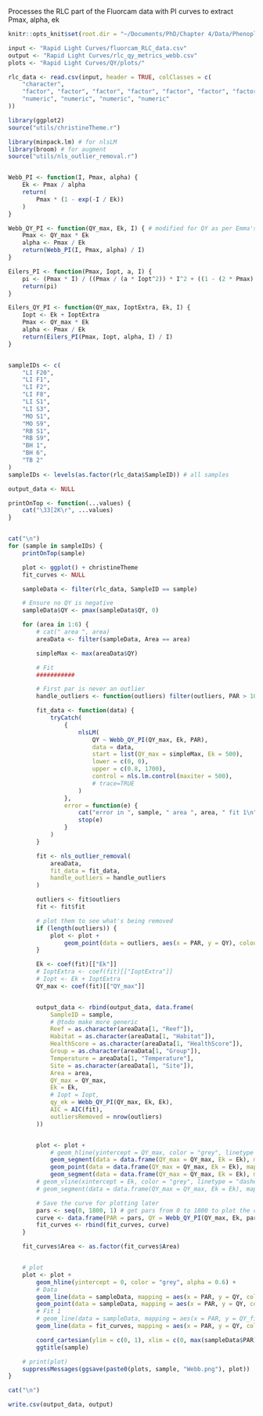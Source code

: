 Processes the RLC part of the Fluorcam data with PI curves to extract Pmax, alpha, ek

```r
knitr::opts_knit$set(root.dir = "~/Documents/PhD/Chapter 4/Data/Phenoplate data/R analysis")

input <- "Rapid Light Curves/fluorcam_RLC_data.csv"
output <- "Rapid Light Curves/rlc_qy_metrics_webb.csv"
plots <- "Rapid Light Curves/QY/plots/"
```


```r
rlc_data <- read.csv(input, header = TRUE, colClasses = c(
    "character",
    "factor", "factor", "factor", "factor", "factor", "factor", "factor",
    "numeric", "numeric", "numeric", "numeric"
))
```

```r
library(ggplot2)
source("utils/christineTheme.r")
```

```R
library(minpack.lm) # for nlsLM
library(broom) # for augment
source("utils/nls_outlier_removal.r")


Webb_PI <- function(I, Pmax, alpha) {
    Ek <- Pmax / alpha
    return(
        Pmax * (1 - exp(-I / Ek))
    )
}

Webb_QY_PI <- function(QY_max, Ek, I) { # modified for QY as per Emma's Excel sheet
    Pmax <- QY_max * Ek
    alpha <- Pmax / Ek
    return(Webb_PI(I, Pmax, alpha) / I)
}

Eilers_PI <- function(Pmax, Iopt, a, I) {
    pi <- (Pmax * I) / ((Pmax / (a * Iopt^2)) * I^2 + ((1 - (2 * Pmax) / (a * Iopt)) * I) + (Pmax / a))
    return(pi)
}

Eilers_QY_PI <- function(QY_max, IoptExtra, Ek, I) {
    Iopt <- Ek + IoptExtra
    Pmax <- QY_max * Ek
    alpha <- Pmax / Ek
    return(Eilers_PI(Pmax, Iopt, alpha, I) / I)
}


sampleIDs <- c(
    "LI F20",
    "LI F1",
    "LI F2",
    "LI F8",
    "LI S1",
    "LI S3",
    "MO S1",
    "MO S9",
    "RB S1",
    "RB S9",
    "BH 1",
    "BH 6",
    "TB 2"
)
sampleIDs <- levels(as.factor(rlc_data$SampleID)) # all samples

output_data <- NULL

printOnTop <- function(...values) {
    cat("\33[2K\r", ...values)
}


cat("\n")
for (sample in sampleIDs) {
    printOnTop(sample)

    plot <- ggplot() + christineTheme
    fit_curves <- NULL

    sampleData <- filter(rlc_data, SampleID == sample)

    # Ensure no QY is negative
    sampleData$QY <- pmax(sampleData$QY, 0)

    for (area in 1:6) {
        # cat(" area ", area)
        areaData <- filter(sampleData, Area == area)

        simpleMax <- max(areaData$QY)

        # Fit
        ###########

        # First par is never an outlier
        handle_outliers <- function(outliers) filter(outliers, PAR > 100)

        fit_data <- function(data) {
            tryCatch(
                {
                    nlsLM(
                        QY ~ Webb_QY_PI(QY_max, Ek, PAR),
                        data = data,
                        start = list(QY_max = simpleMax, Ek = 500),
                        lower = c(0, 0),
                        upper = c(0.8, 1700),
                        control = nls.lm.control(maxiter = 500),
                        # trace=TRUE
                    )
                },
                error = function(e) {
                    cat("error in ", sample, " area ", area, " fit 1\n")
                    stop(e)
                }
            )
        }

        fit <- nls_outlier_removal(
            areaData,
            fit_data = fit_data,
            handle_outliers = handle_outliers
        )

        outliers <- fit$outliers
        fit <- fit$fit

        # plot them to see what's being removed
        if (length(outliers)) {
            plot <- plot +
                geom_point(data = outliers, aes(x = PAR, y = QY), colour = "red", pch = 1, size = 3)
        }

        Ek <- coef(fit)[["Ek"]]
        # IoptExtra <- coef(fit)[["IoptExtra"]]
        # Iopt <- Ek + IoptExtra
        QY_max <- coef(fit)[["QY_max"]]


        output_data <- rbind(output_data, data.frame(
            SampleID = sample,
            # @todo make more generic
            Reef = as.character(areaData[1, "Reef"]),
            Habitat = as.character(areaData[1, "Habitat"]),
            HealthScore = as.character(areaData[1, "HealthScore"]),
            Group = as.character(areaData[1, "Group"]),
            Temperature = areaData[1, "Temperature"],
            Site = as.character(areaData[1, "Site"]),
            Area = area,
            QY_max = QY_max,
            Ek = Ek,
            # Iopt = Iopt,
            qy_ek = Webb_QY_PI(QY_max, Ek, Ek),
            AIC = AIC(fit),
            outliersRemoved = nrow(outliers)
        ))


        plot <- plot +
            # geom_hline(yintercept = QY_max, color = "grey", linetype = "dashed", alpha = 0.6) +
            geom_segment(data = data.frame(QY_max = QY_max, Ek = Ek), mapping = aes(x = Ek, y = 0, xend = Ek, yend = Webb_QY_PI(QY_max, Ek, Ek)), color = "grey", alpha = 0.5) +
            geom_point(data = data.frame(QY_max = QY_max, Ek = Ek), mapping = aes(x = Ek, y = Webb_QY_PI(QY_max, Ek, Ek)), pch = 4, size = 2.5) +
            geom_segment(data = data.frame(QY_max = QY_max, Ek = Ek), mapping = aes(x = 0, y = QY_max, xend = Ek, yend = 0), color = "grey", linetype = "dotted", alpha = 0.4)
        # geom_vline(xintercept = Ek, color = "grey", linetype = "dashed", alpha = 0.6)
        # geom_segment(data = data.frame(QY_max = QY_max, Ek = Ek), mapping = aes(x = Ek, y = QY_max, xend = Ek, yend = 0), color = "grey", linetype = "dashed")

        # Save the curve for plotting later
        pars <- seq(0, 1800, 1) # get pars from 0 to 1800 to plot the curve against
        curve <- data.frame(PAR = pars, QY = Webb_QY_PI(QY_max, Ek, pars), Area = area)
        fit_curves <- rbind(fit_curves, curve)
    }

    fit_curves$Area <- as.factor(fit_curves$Area)


    # plot
    plot <- plot +
        geom_hline(yintercept = 0, color = "grey", alpha = 0.6) +
        # Data
        geom_line(data = sampleData, mapping = aes(x = PAR, y = QY, col = Area), alpha = 0.2) +
        geom_point(data = sampleData, mapping = aes(x = PAR, y = QY, col = Area)) +
        # Fit 1
        # geom_line(data = sampleData, mapping = aes(x = PAR, y = QY_fit, col = Area), linetype = 1) +
        geom_line(data = fit_curves, mapping = aes(x = PAR, y = QY, col = Area), linetype = 1) +

        coord_cartesian(ylim = c(0, 1), xlim = c(0, max(sampleData$PAR))) +
        ggtitle(sample)

    # print(plot)
    suppressMessages(ggsave(paste0(plots, sample, "Webb.png"), plot))
}

cat("\n")

write.csv(output_data, output)
```
